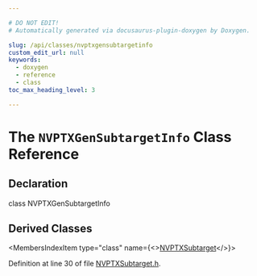```yaml
---

# DO NOT EDIT!
# Automatically generated via docusaurus-plugin-doxygen by Doxygen.

slug: /api/classes/nvptxgensubtargetinfo
custom_edit_url: null
keywords:
  - doxygen
  - reference
  - class
toc_max_heading_level: 3

---
```





# The `NVPTXGenSubtargetInfo` Class Reference

<DoxygenPage pluginConfig={pluginConfig}>



## Declaration

<CodeBlock>class NVPTXGenSubtargetInfo</CodeBlock>

## Derived Classes

<MembersIndex>

<MembersIndexItem
  type="class"
  name={<><a href="/docs/api/classes/llvm/nvptxsubtarget">NVPTXSubtarget</a></>}>
</MembersIndexItem>

</MembersIndex>


Definition at line 30 of file <a href="/docs/api/files/lib/lib/target/lib/target/nvptx/nvptxsubtarget-h">NVPTXSubtarget.h</a>.

</DoxygenPage>
